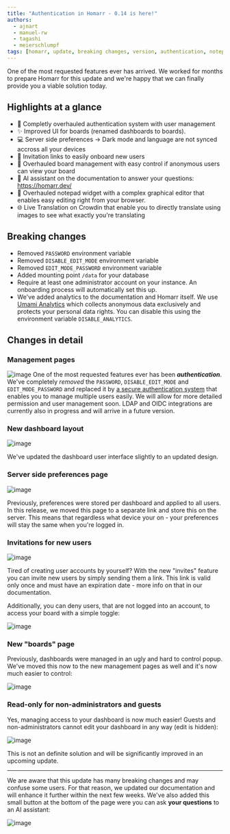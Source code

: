 ```yaml
---
title: "Authentication in Homarr - 0.14 is here!"
authors:
  - ajnart
  - manuel-rw
  - tagashi
  - meierschlumpf
tags: [homarr, update, breaking changes, version, authentication, notepad, security]
---
```


One of the most requested features ever has arrived.
We worked for months to prepare Homarr for this update and we're happy that we can finally
provide you a viable solution today.

## Highlights at a glance

- :rocket: Completly overhauled authentication system with user management
- :sparkles: Improved UI for boards (renamed dashboards to boards).
- :computer: Server side preferences -> Dark mode and language are not synced accross all your devices
- :link: Invitation links to easily onboard new users
- :busts_in_silhouette: Overhauled board management with easy control if anonymous users can view your board
- :brain:  AI assistant on the documentation to answer your questions: https://homarr.dev/
- 📝 Overhauled notepad widget with a complex graphical editor that enables easy editing right from your browser.
- :globe_with_meridians:  Live Translation on Crowdin that enable you to directly translate using images to see what exactly you're translating

<!-- truncate -->

## Breaking changes

- Removed ``PASSWORD`` environment variable
- Removed ``DISABLE_EDIT_MODE`` environment variable
- Removed ``EDIT_MODE_PASSWORD`` environment variable
- Added mounting point ``/data`` for your database
- Require at least one administrator account on your instance. An onboarding process will automatically set this up.
- We've added analytics to the documentation and Homarr itself. We use [Umami Analytics](https://umami.is/) which collects anonymous data exclusively and protects your personal data rights. You can disable this using the environment variable ``DISABLE_ANALYTICS``.

## Changes in detail

### Management pages
![image](https://github.com/ajnart/homarr/assets/30572287/b325eb92-57a6-4b07-a281-f10f7471642e)
One of the most requested features ever has been ___authentication___. We've completely *removed* the ``PASSWORD``, ``DISABLE_EDIT_MODE`` and ``EDIT_MODE_PASSWORD`` and replaced it by [a secure authentication system](https://next-auth.js.org/) that enables you to manage multiple users easily. We will allow for more detailed permission and user management soon. LDAP and OIDC integrations are currently also in progress and will arrive in a future version.

### New dashboard layout
![image](https://github.com/ajnart/homarr/assets/30572287/3396da13-816a-434f-a4c1-0efc7f86154c)

We've updated the dashboard user interface slightly to an updated design.

### Server side preferences page
![image](https://github.com/ajnart/homarr/assets/30572287/2c1f4dbe-7aa7-4c56-aaa3-d6c49e2beeec)

Previously, preferences were stored per dashboard and applied to all users.
In this release, we moved this page to a separate link and store this on the server.
This means that regardless what device your on - your preferences will stay the same when you're logged in.

### Invitations for new users
![image](https://github.com/ajnart/homarr/assets/30572287/a929b345-c014-48fb-aef9-ea2c3c581376)

Tired of creating user accounts by yourself? With the new "invites" feature you can invite new users by simply sending them a link.
This link is valid only once and must have an expiration date - more info on that in our documentation.

Additionally, you can deny users, that are not logged into an account, to access your board with a simple toggle:

![image](https://github.com/ajnart/homarr/assets/30572287/aa3ff3fb-66fc-4f88-93fb-b2dd819599a8)

### New "boards" page
Previously, dashboards were managed in an ugly and hard to control popup.
We've moved this now to the new management pages as well and it's now much easier to control:

![image](https://github.com/ajnart/homarr/assets/30572287/2b24222e-da33-45eb-a54f-89a33a21881d)


### Read-only for non-administrators and guests
Yes, managing access to your dashboard is now much easier!
Guests and non-administrators cannot edit your dashboard in any way (edit is hidden):

![image](https://github.com/ajnart/homarr/assets/30572287/01c48beb-5453-4626-ac4d-f8d7177e999b)

This is not an definite solution and will be significantly improved in an upcoming update.

-----

We are aware that this update has many breaking changes and may confuse some users.
For that reason, we updated our documentation and will enhance it further within the next few weeks.
We've also added this small button at the bottom of the page were you can ask **your questions** to an AI assistant:

![image](https://github.com/ajnart/homarr/assets/30572287/a56f721a-d022-42ad-813a-d85c89462a8c)